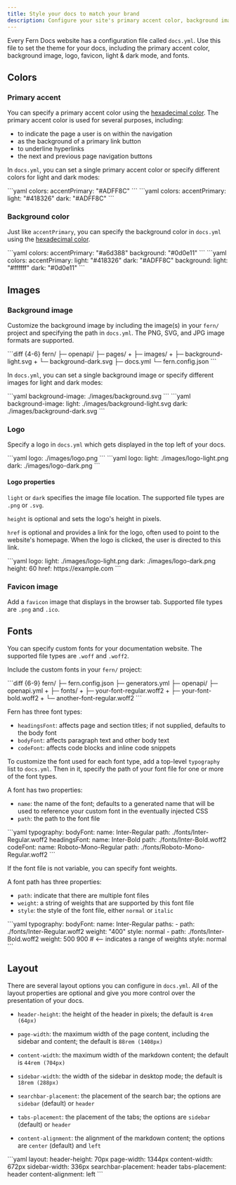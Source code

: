 ```yaml
---
title: Style your docs to match your brand
description: Configure your site's primary accent color, background image, logo, favicon, light and dark mode, and fonts.
---
```


Every Fern Docs website has a configuration file called `docs.yml`. Use this file to set the theme for your docs, including the primary accent color, background image, logo, favicon, light & dark mode, and fonts.

## Colors

### Primary accent

You can specify a primary accent color using the [hexadecimal color](https://www.w3schools.com/colors/colors_hexadecimal.asp). The primary accent color is used for several purposes, including:

- to indicate the page a user is on within the navigation
- as the background of a primary link button
- to underline hyperlinks
- the next and previous page navigation buttons

In `docs.yml`, you can set a single primary accent color or specify different colors for light and dark modes:

<CodeBlocks>
    <CodeBlock title="single color">
    ```yaml
    colors:
        accentPrimary: "#ADFF8C"
    ```
    </CodeBlock>
    <CodeBlock title="light and dark mode colors">
    ```yaml
    colors:
        accentPrimary:
            light: "#418326"
            dark: "#ADFF8C"
    ```
    </CodeBlock>
</CodeBlocks>

### Background color

Just like `accentPrimary`, you can specify the background color in `docs.yml` using the [hexadecimal color](https://www.w3schools.com/colors/colors_hexadecimal.asp).

<CodeBlocks>
    <CodeBlock title="single color">
    ```yaml
    colors:
        accentPrimary: "#a6d388"
        background: "#0d0e11"
    ```
    </CodeBlock>
    <CodeBlock title="light and dark mode">
    ```yaml
    colors:
        accentPrimary:
            light: "#418326"
            dark: "#ADFF8C"
        background:
            light: "#ffffff"
            dark: "#0d0e11"
    ```
    </CodeBlock>
</CodeBlocks>

## Images 

### Background image

Customize the background image by including the image(s) in your `fern/` project and specifying the path in `docs.yml`. The PNG, SVG, and JPG image formats are supported.

<CodeBlock title="Add the images">
```diff {4-6}
  fern/
  ├─ openapi/
  ├─ pages/
+ ├─ images/
+   ├─ background-light.svg
+   └─ background-dark.svg
  ├─ docs.yml
  └─ fern.config.json
```
</CodeBlock>

In `docs.yml`, you can set a single background image or specify different images for light and dark modes:

<CodeBlocks>
    <CodeBlock title="single image">
    ```yaml
    background-image: ./images/background.svg
    ```
    </CodeBlock>
    <CodeBlock title="light and dark mode images">
    ```yaml
    background-image: 
        light: ./images/background-light.svg
        dark: ./images/background-dark.svg
    ```
    </CodeBlock>
</CodeBlocks>

### Logo

Specify a logo in `docs.yml` which gets displayed in the top left of your docs.

<CodeBlocks>
    <CodeBlock title="single color">
    ```yaml
    logo: ./images/logo.png
    ```
    </CodeBlock>
    <CodeBlock title="light and dark mode">
    ```yaml
    logo: 
        light: ./images/logo-light.png
        dark: ./images/logo-dark.png
    ```
    </CodeBlock>
</CodeBlocks>

#### Logo properties
`light` or `dark` specifies the image file location. The supported file types are `.png` or `.svg`.

`height` is optional and sets the logo's height in pixels.

`href` is optional and provides a link for the logo, often used to point to the website's homepage. When the logo is clicked, the user is directed to this link.

<CodeBlock title="docs.yml">
```yaml
logo:
    light: ./images/logo-light.png
    dark: ./images/logo-dark.png
    height: 60
    href: https://example.com
```
</CodeBlock>

### Favicon image

Add a `favicon` image that displays in the browser tab. Supported file types are `.png` and `.ico`.

## Fonts

You can specify custom fonts for your documentation website. The supported file types are `.woff` and `.woff2`.

Include the custom fonts in your `fern/` project:

<CodeBlock title="Example custom fonts">
```diff {6-9}
  fern/
  ├─ fern.config.json
  ├─ generators.yml
  ├─ openapi/
    ├─ openapi.yml
+ ├─ fonts/
+   ├─ your-font-regular.woff2
+   ├─ your-font-bold.woff2
+   └─ another-font-regular.woff2
```
</CodeBlock>

Fern has three font types:
- `headingsFont`: affects page and section titles; if not supplied, defaults to the body font
- `bodyFont`: affects paragraph text and other body text
- `codeFont`: affects code blocks and inline code snippets

To customize the font used for each font type, add a top-level `typography` list to `docs.yml`. Then in it, specify the path of your font file for one or more of the font types.

A font has two properties:
- `name`: the name of the font; defaults to a generated name that will be used to reference your custom font in the eventually injected CSS
- `path`: the path to the font file

<CodeBlock title="Example of specifying custom fonts in docs.yml">
```yaml
typography:
  bodyFont:
    name: Inter-Regular
    path: ./fonts/Inter-Regular.woff2
  headingsFont:
    name: Inter-Bold
    path: ./fonts/Inter-Bold.woff2
  codeFont: 
    name: Roboto-Mono-Regular
    path:  ./fonts/Roboto-Mono-Regular.woff2
```
</CodeBlock>

If the font file is not variable, you can specify font weights.

A font path has three properties:
- `path`: indicate that there are multiple font files
- `weight`: a string of weights that are supported by this font file
- `style`: the style of the font file, either `normal` or `italic`

<CodeBlock title="Example of specifying font weights in docs.yml">
```yaml
typography:
  bodyFont:
    name: Inter-Regular
    paths:
      - path: ./fonts/Inter-Regular.woff2
        weight: "400"
        style: normal
      - path: ./fonts/Inter-Bold.woff2
        weight: 500 900 # <-- indicates a range of weights
        style: normal
```        
</CodeBlock>

## Layout

There are several layout options you can configure in `docs.yml`. All of the layout properties are optional and give you more control over the presentation of your docs.

- `header-height`: the height of the header in pixels; the default is `4rem (64px)`

- `page-width`: the maximum width of the page content, including the sidebar and content; the default is `88rem (1408px)`

- `content-width`: the maximum width of the markdown content; the default is `44rem (704px)`

- `sidebar-width`: the width of the sidebar in desktop mode; the default is `18rem (288px)`

- `searchbar-placement`: the placement of the search bar; the options are `sidebar` (default) or `header`

- `tabs-placement`: the placement of the tabs; the options are `sidebar` (default) or `header`

- `content-alignment`: the alignment of the markdown content; the options are `center` (default) and `left`

<Tab title="Example specifying layout in docs.yml">
```yaml
layout:
  header-height: 70px
  page-width: 1344px
  content-width: 672px
  sidebar-width: 336px
  searchbar-placement: header
  tabs-placement: header
  content-alignment: left
```
</Tab>